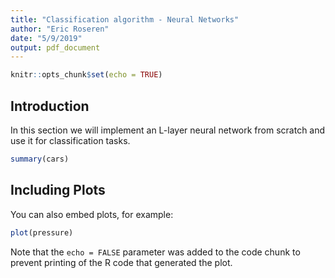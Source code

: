 ```yaml
---
title: "Classification algorithm - Neural Networks"
author: "Eric Roseren"
date: "5/9/2019"
output: pdf_document
---
```


```r
knitr::opts_chunk$set(echo = TRUE)
```

## Introduction

In this section we will implement an L-layer neural network from scratch and use it for classification tasks. 


```r
summary(cars)
```

## Including Plots

You can also embed plots, for example:

```r
plot(pressure)
```

Note that the `echo = FALSE` parameter was added to the code chunk to prevent printing of the R code that generated the plot.
